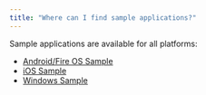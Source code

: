 ```yaml
---
title: "Where can I find sample applications?"
---
```


Sample applications are available for all platforms:

- [Android/Fire OS Sample](https://docs.joinmassive.com/monetization-sdk/tv-fire#sample-application)
- [iOS Sample](https://docs.joinmassive.com/monetization-sdk/mobile-ios#latest-release)
- [Windows Sample](https://docs.joinmassive.com/monetization-sdk/desktop-windows#getting-started)